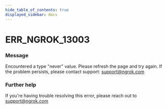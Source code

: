 ```yaml
---
hide_table_of_contents: true
displayed_sidebar: docs
---
```



# ERR_NGROK_13003

### Message

Encountered a type "never" value. Please refresh the page and try again. If the problem persists, please contact support: support@ngrok.com

### Further help

If you're having trouble resolving this error, please reach out to [support@ngrok.com](mailto:support@ngrok.com?subject=Help%20with%20ERR_NGROK_13003)

<ErrorDetails error="err_ngrok_13003" />
